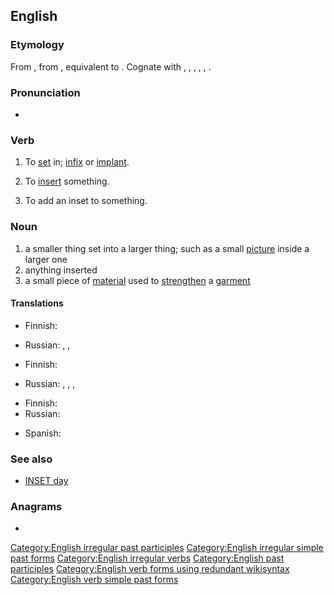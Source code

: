 ==English==

===Etymology===
From {{etyl|enm|en}} {{m|enm|insetten}}, from {{etyl|ang|en}} {{m|ang|insettan||to set in, institute, appoint}}, equivalent to {{prefix|in|set|lang=en}}. Cognate with {{cog|nl|inzetten||to insert, set in}}, {{cog|nds|insetten||to set in}}, {{cog|de|einsetzen||to insert, employ}}, {{cog|da|indsætte||to insert}}, {{cog|sv|insätta||to inset, induct, institute}}, {{cog|is|innsetja||to install}}.

===Pronunciation===
* {{IPA|/ˈɪnsɛt/|lang=en}}

===Verb===
{{en-verb|insets|insetting|inset|past2=insetted}}

# {{lb|en|transitive}} To [[set]] in; [[infix]] or [[implant]].
# {{lb|en|transitive}} To [[insert]] something.
# {{lb|en|transitive}} To add an inset to something. <!--what is the object of this transitive sense?-->

===Noun===
{{en-noun}}

# a smaller thing set into a larger thing; such as a small [[picture]] inside a larger one
# anything inserted
# a small piece of [[material]] used to [[strengthen]] a [[garment]]

====Translations====
{{trans-top|smaller thing set into a larger thing}}
* Finnish: {{t|fi|insertti}}
{{trans-mid}}
* Russian: {{t+|ru|вкле́йка|f}}, {{t+|ru|вкла́дка|f}}, {{t+|ru|вкла́дыш|m}}
{{trans-bottom}}

{{trans-top|anything inserted}}
* Finnish: {{t|fi|insertti}}
{{trans-mid}}
* Russian: {{t+|ru|вкле́йка|f}}, {{t+|ru|вкла́дка|f}}, {{t+|ru|вста́вка|f}}, {{t+|ru|вкла́дыш|m}}
{{trans-bottom}}

{{trans-top|small piece of material used to strengthen a garment}}
* Finnish: {{t|fi|vahvike}}
* Russian: {{t+|ru|вста́вка|f}}
{{trans-mid}}
* Spanish: {{t+|es|refuerzo|m}}
{{trans-bottom}}

===See also===
* [[INSET day]]

===Anagrams===
* {{anagrams|en|Stein|Tiens|neist|nites|senti|set in|sient|snite|stein|tines|tsine}}

[[Category:English irregular past participles]]
[[Category:English irregular simple past forms]]
[[Category:English irregular verbs]]
[[Category:English past participles]]
[[Category:English verb forms using redundant wikisyntax]]
[[Category:English verb simple past forms]]